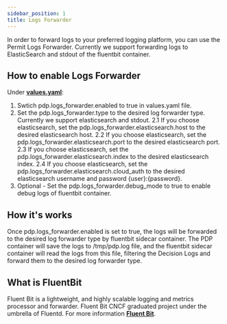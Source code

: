 ```yaml
---
sidebar_position: 1
title: Logs Forwarder
---
```



In order to forward logs to your preferred logging platform, you can use the Permit Logs Forwarder.
Currently we support forwarding logs to ElasticSearch and stdout of the fluentbit container.

## How to enable Logs Forwarder

Under **[values.yaml](https://github.com/permitio/PDP/blob/v2/charts/pdp/values.yaml)**:
1. Swtich pdp.logs_forwarder.enabled to true in values.yaml file.
2. Set the pdp.logs_forwarder.type to the desired log forwarder type. Currently we support elasticsearch and stdout.
2.1 If you choose elasticsearch, set the pdp.logs_forwarder.elasticsearch.host to the desired elasticsearch host.
2.2 If you choose elasticsearch, set the pdp.logs_forwarder.elasticsearch.port to the desired elasticsearch port.
2.3 If you choose elasticsearch, set the pdp.logs_forwarder.elasticsearch.index to the desired elasticsearch index.
2.4 If you choose elasticsearch, set the pdp.logs_forwarder.elasticsearch.cloud_auth to the desired elasticsearch username and password {user}:{password}.
3. Optional - Set the pdp.logs_forwarder.debug_mode to true to enable debug logs of fluentbit container.

## How it's works

Once pdp.logs_forwarder.enabled is set to true, the logs will be forwarded to the desired log forwarder type by fluentbit sidecar container.
The PDP container will save the logs to /tmp/pdp.log file, and the fluentbit sidecar container will read the logs from this file, filtering the Decision Logs and forward them to the desired log forwarder type.

## What is FluentBit

Fluent Bit is a lightweight, and highly scalable logging and metrics processor and forwarder.
Fluent Bit CNCF graduated project under the umbrella of Fluentd.
For more information **[Fluent Bit](https://fluentbit.io/)**.